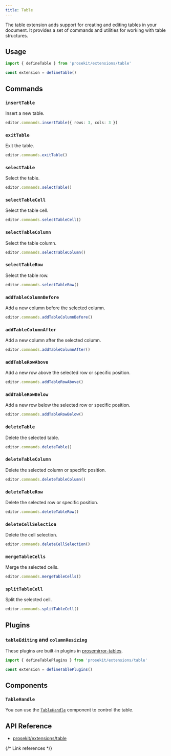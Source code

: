 ```yaml
---
title: Table
---
```



The table extension adds support for creating and editing tables in your document. It provides a set of commands and utilities for working with table structures.

<Demo story="table" />

## Usage

```ts twoslash
import { defineTable } from 'prosekit/extensions/table'

const extension = defineTable()
```

## Commands

### `insertTable`

Insert a new table.

```ts
editor.commands.insertTable({ rows: 3, cols: 3 })
```

### `exitTable`

Exit the table.

```ts
editor.commands.exitTable()
```

### `selectTable`

Select the table.

```ts
editor.commands.selectTable()
```

### `selectTableCell`

Select the table cell.

```ts
editor.commands.selectTableCell()
```

### `selectTableColumn`

Select the table column.

```ts
editor.commands.selectTableColumn()
```

### `selectTableRow`

Select the table row.

```ts
editor.commands.selectTableRow()
```

### `addTableColumnBefore`

Add a new column before the selected column.

```ts
editor.commands.addTableColumnBefore()
```

### `addTableColumnAfter`

Add a new column after the selected column.

```ts
editor.commands.addTableColumnAfter()
```

### `addTableRowAbove`

Add a new row above the selected row or specific position.

```ts
editor.commands.addTableRowAbove()
```

### `addTableRowBelow`

Add a new row below the selected row or specific position.

```ts
editor.commands.addTableRowBelow()
```

### `deleteTable`

Delete the selected table.

```ts
editor.commands.deleteTable()
```

### `deleteTableColumn`

Delete the selected column or specific position.

```ts
editor.commands.deleteTableColumn()
```

### `deleteTableRow`

Delete the selected row or specific position.

```ts
editor.commands.deleteTableRow()
```

### `deleteCellSelection`

Delete the cell selection.

```ts
editor.commands.deleteCellSelection()
```

### `mergeTableCells`

Merge the selected cells.

```ts
editor.commands.mergeTableCells()
```

### `splitTableCell`

Split the selected cell.

```ts
editor.commands.splitTableCell()
```

## Plugins

### `tableEditing` and `columnResizing`

These plugins are built-in plugins in [prosemirror-tables].

```ts twoslash
import { defineTablePlugins } from 'prosekit/extensions/table'

const extension = defineTablePlugins()
```

## Components

### `TableHandle`

You can use the [`TableHandle`](/components/table-handle) component to control the table.

## API Reference

- [prosekit/extensions/table](/references/extensions/table)

{/* Link references */}

[prosemirror-tables]: https://github.com/ProseMirror/prosemirror-tables
